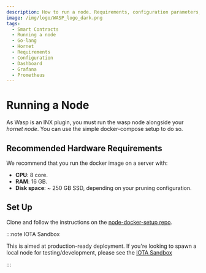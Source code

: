 ```yaml
---
description: How to run a node. Requirements, configuration parameters, dashboard configuration, and tests.
image: /img/logo/WASP_logo_dark.png
tags:
  - Smart Contracts
  - Running a node
  - Go-lang
  - Hornet
  - Requirements
  - Configuration
  - Dashboard
  - Grafana
  - Prometheus
---
```


# Running a Node

As Wasp is an INX plugin, you must run the wasp node alongside your _hornet node_. You can use the simple docker-compose setup to do so.

## Recommended Hardware Requirements

We recommend that you run the docker image on a server with:

* **CPU**: 8 core.
* **RAM**: 16 GB.
* **Disk space**: ~ 250 GB SSD, depending on your pruning configuration. 

## Set Up

Clone and follow the instructions on the [node-docker-setup repo](/hornet/how_tos/using_docker).

:::note IOTA Sandbox

This is aimed at production-ready deployment. If you're looking to spawn a local node for testing/development, please see the [IOTA Sandbox](/iota-sandbox/welcome)

:::
